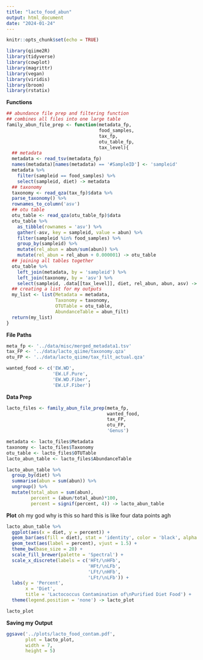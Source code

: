 ```yaml
---
title: "lacto_food_abun"
output: html_document
date: "2024-01-24"
---
```


```r
knitr::opts_chunk$set(echo = TRUE)
```

```r
library(qiime2R)
library(tidyverse)
library(cowplot)
library(magrittr)
library(vegan)
library(viridis)
library(broom)
library(rstatix)
```

**Functions**
```r
## abundance file prep and filtering function
## combines all files into one large table
family_abun_file_prep <- function(metadata_fp,
                                  food_samples,
                                  tax_fp,
                                  otu_table_fp,
                                  tax_level){
  ## metadata
  metadata <- read_tsv(metadata_fp)
  names(metadata)[names(metadata) == '#SampleID'] <- 'sampleid'
  metadata %>% 
    filter(sampleid == food_samples) %>% 
    select(sampleid, diet) -> metadata
  ## taxonomy
  taxonomy <- read_qza(tax_fp)$data %>% 
  parse_taxonomy() %>% 
  rownames_to_column('asv')
  ## otu table 
  otu_table <- read_qza(otu_table_fp)$data
  otu_table %>% 
    as_tibble(rownames = 'asv') %>% 
    gather(-asv, key = sampleid, value = abun) %>% 
    filter(sampleid %in% food_samples) %>% 
    group_by(sampleid) %>% 
    mutate(rel_abun = abun/sum(abun)) %>% 
    mutate(rel_abun = rel_abun + 0.000001) -> otu_table
  ## joining all tables together 
  otu_table %>% 
    left_join(metadata, by = 'sampleid') %>% 
    left_join(taxonomy, by = 'asv') %>% 
    select(sampleid, .data[[tax_level]], diet, rel_abun, abun, asv) -> abun_filt
  ## creating a list for my outputs
  my_list <- list(Metadata = metadata,
                  Taxonomy = taxonomy,
                  OTUTable = otu_table,
                  AbundanceTable = abun_filt)
  return(my_list)
}
```

**File Paths**
```r
meta_fp <- '../data/misc/merged_metadata1.tsv'
tax_FP <- '../data/lacto_qiime/taxonomy.qza'
otu_FP <- '../data/lacto_qiime/tax_filt_actual.qza'

wanted_food <- c('EW.WD',
                 'EW.LF.Pure',
                 'EW.WD.Fiber',
                 'EW.LF.Fiber')
```

**Data Prep**
```r
lacto_files <- family_abun_file_prep(meta_fp,
                                     wanted_food,
                                     tax_FP,
                                     otu_FP,
                                     'Genus')

metadata <- lacto_files$Metadata
taxonomy <- lacto_files$Taxonomy
otu_table <- lacto_files$OTUTable
lacto_abun_table <- lacto_files$AbundanceTable

lacto_abun_table %>% 
  group_by(diet) %>% 
  summarise(abun = sum(abun)) %>% 
  ungroup() %>% 
  mutate(total_abun = sum(abun),
         percent = (abun/total_abun)*100,
         percent = signif(percent, 4)) -> lacto_abun_table
```

**Plot**
oh my god why is this so hard this is like four data points agh
```r
lacto_abun_table %>% 
  ggplot(aes(x = diet, y = percent)) +
  geom_bar(aes(fill = diet), stat = 'identity', color = 'black', alpha = 0.6) +
  geom_text(aes(label = percent), vjust = 1.5) +
  theme_bw(base_size = 20) +
  scale_fill_brewer(palette = 'Spectral') +
  scale_x_discrete(labels = c('HFt/\nHFb',
                              'HFt/\nLFb',
                              'LFt/\nHFb',
                              'LFt/\nLFb')) +
  labs(y = 'Percent',
       x = 'Diet',
       title = 'Lactococcus Contamination of\nPurified Diet Food') +
  theme(legend.position = 'none') -> lacto_plot

lacto_plot
```

**Saving my Output**
```r
ggsave('../plots/lacto_food_contam.pdf',
       plot = lacto_plot,
       width = 7,
       height = 5)
```


